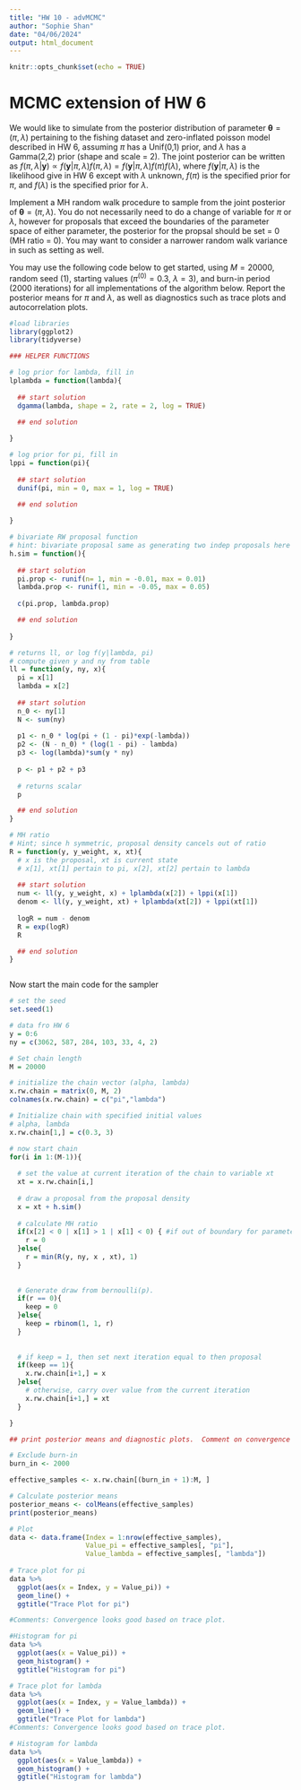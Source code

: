 ```yaml
---
title: "HW 10 - advMCMC"
author: "Sophie Shan"
date: "04/06/2024"
output: html_document
---
```


```r
knitr::opts_chunk$set(echo = TRUE)
```

# MCMC extension of HW 6

We would like to simulate from the posterior distribution of parameter $\boldsymbol{\theta} = (\pi,\lambda)$ pertaining to the fishing dataset and zero-inflated poisson model described in HW 6, assuming $\pi$ has a Unif(0,1) prior, and $\lambda$ has a Gamma(2,2) prior (shape and scale = 2).  The joint posterior can be written as $f(\pi,\lambda | \boldsymbol{y}) \propto f(\boldsymbol{y} | \pi, \lambda)f(\pi,\lambda) = f(\boldsymbol{y} | \pi, \lambda)f(\pi)f(\lambda)$, where $f(\boldsymbol{y} | \pi,\lambda)$ is the likelihood give in HW 6 except with $\lambda$ unknown, $f(\pi)$ is the specified prior for $\pi$, and $f(\lambda)$ is the specified prior for $\lambda$.  

Implement a MH random walk procedure to sample from the joint posterior of $\boldsymbol{\theta} = (\pi,\lambda)$.  You do not necessarily need to do a change of variable for $\pi$ or $\lambda$, however for proposals that exceed the boundaries of the parameter space of either parameter, the posterior for the propsal should be set = 0 (MH ratio = 0).  You may want to consider a narrower random walk variance in such as setting as well. 

You may use the following code below to get started, using $M = 20000$, random seed (1), starting values ($\pi^{(0)} = 0.3$, $\lambda = 3$), and burn-in period (2000 iterations) for all implementations of the algorithm below. Report the posterior means for $\pi$ and $\lambda$, as well as diagnostics such as trace plots and autocorrelation plots.

```r
#load libraries
library(ggplot2)
library(tidyverse)
```

```r
### HELPER FUNCTIONS

# log prior for lambda, fill in 
lplambda = function(lambda){
  
  ## start solution
  dgamma(lambda, shape = 2, rate = 2, log = TRUE)

  ## end solution
  
}

# log prior for pi, fill in 
lppi = function(pi){
  
  ## start solution
  dunif(pi, min = 0, max = 1, log = TRUE)

  ## end solution  
  
}

# bivariate RW proposal function
# hint: bivariate proposal same as generating two indep proposals here
h.sim = function(){
  
  ## start solution
  pi.prop <- runif(n= 1, min = -0.01, max = 0.01)
  lambda.prop <- runif(1, min = -0.05, max = 0.05)
  
  c(pi.prop, lambda.prop)

  ## end solution  
  
}

# returns ll, or log f(y|lambda, pi)
# compute given y and ny from table
ll = function(y, ny, x){
  pi = x[1]
  lambda = x[2]
  
  ## start solution
  n_0 <- ny[1]
  N <- sum(ny)
  
  p1 <- n_0 * log(pi + (1 - pi)*exp(-lambda))
  p2 <- (N - n_0) * (log(1 - pi) - lambda)
  p3 <- log(lambda)*sum(y * ny)
  
  p <- p1 + p2 + p3
  
  # returns scalar
  p

  ## end solution
}

# MH ratio
# Hint; since h symmetric, proposal density cancels out of ratio
R = function(y, y_weight, x, xt){
  # x is the proposal, xt is current state
  # x[1], xt[1] pertain to pi, x[2], xt[2] pertain to lambda
  
  ## start solution
  num <- ll(y, y_weight, x) + lplambda(x[2]) + lppi(x[1])
  denom <- ll(y, y_weight, xt) + lplambda(xt[2]) + lppi(xt[1])
  
  logR = num - denom
  R = exp(logR)
  R

  ## end solution
}



```

Now start the main code for the sampler

```r
# set the seed
set.seed(1)

# data fro HW 6
y = 0:6
ny = c(3062, 587, 284, 103, 33, 4, 2)

# Set chain length
M = 20000

# initialize the chain vector (alpha, lambda)
x.rw.chain = matrix(0, M, 2)
colnames(x.rw.chain) = c("pi","lambda")

# Initialize chain with specified initial values
# alpha, lambda
x.rw.chain[1,] = c(0.3, 3) 

# now start chain
for(i in 1:(M-1)){
  
  # set the value at current iteration of the chain to variable xt
  xt = x.rw.chain[i,]
  
  # draw a proposal from the proposal density
  x = xt + h.sim()
  
  # calculate MH ratio 
  if(x[2] < 0 | x[1] > 1 | x[1] < 0) { #if out of boundary for parameter 
    r = 0
  }else{
    r = min(R(y, ny, x , xt), 1)
  }
  
  
  # Generate draw from bernoulli(p).
  if(r == 0){
    keep = 0 
  }else{
    keep = rbinom(1, 1, r)
  }
  
  
  # if keep = 1, then set next iteration equal to then proposal
  if(keep == 1){
    x.rw.chain[i+1,] = x
  }else{
    # otherwise, carry over value from the current iteration
    x.rw.chain[i+1,] = xt
  }

}

## print posterior means and diagnostic plots.  Comment on convergence 

# Exclude burn-in
burn_in <- 2000

effective_samples <- x.rw.chain[(burn_in + 1):M, ]

# Calculate posterior means
posterior_means <- colMeans(effective_samples)
print(posterior_means)

# Plot
data <- data.frame(Index = 1:nrow(effective_samples),
                   Value_pi = effective_samples[, "pi"],
                   Value_lambda = effective_samples[, "lambda"])
                  
# Trace plot for pi
data %>%
  ggplot(aes(x = Index, y = Value_pi)) +
  geom_line() +
  ggtitle("Trace Plot for pi")

#Comments: Convergence looks good based on trace plot. 

#Histogram for pi
data %>%
  ggplot(aes(x = Value_pi)) +
  geom_histogram() +
  ggtitle("Histogram for pi")

# Trace plot for lambda
data %>%
  ggplot(aes(x = Index, y = Value_lambda)) +
  geom_line() +
  ggtitle("Trace Plot for lambda")
#Comments: Convergence looks good based on trace plot. 

# Histogram for lambda
data %>%
  ggplot(aes(x = Value_lambda)) +
  geom_histogram() +
  ggtitle("Histogram for lambda")

```






